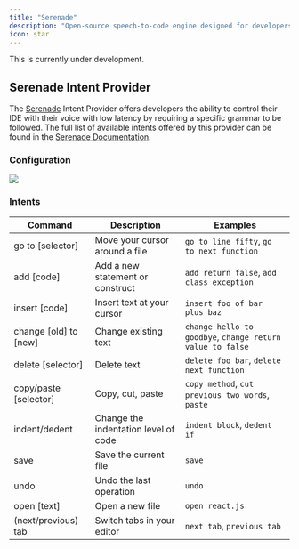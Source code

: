 ```yaml
---
title: "Serenade"
description: "Open-source speech-to-code engine designed for developers"
icon: star
---
```


<Warning>This is currently under development.</Warning>

## Serenade Intent Provider

The [Serenade](https://serenade.ai/) Intent Provider offers developers the ability to control their IDE with
their voice with low latency by requiring a specific grammar to be followed. The full list of available intents
offered by this provider can be found in the [Serenade Documentation](https://serenade.ai/docs).

### Configuration

<img src="/images/serenade_config.png" />

### Intents

| Command               | Description                          | Examples                                                  |
|-----------------------|--------------------------------------|-----------------------------------------------------------|
| go to [selector]      | Move your cursor around a file       | `go to line fifty`, `go to next function`                 |
| add [code]            | Add a new statement or construct     | `add return false`, `add class exception`                 |
| insert [code]         | Insert text at your cursor           | `insert foo of bar plus baz`                              |
| change [old] to [new] | Change existing text                 | `change hello to goodbye`, `change return value to false` |
| delete [selector]     | Delete text                          | `delete foo bar`, `delete next function`                  |
| copy/paste [selector] | Copy, cut, paste                     | `copy method`, `cut previous two words`, `paste`          |
| indent/dedent         | Change the indentation level of code | `indent block`, `dedent if`                               |
| save                  | Save the current file                | `save`                                                    |
| undo                  | Undo the last operation              | `undo`                                                    |
| open [text]           | Open a new file                      | `open react.js`                                           |
| (next/previous) tab   | Switch tabs in your editor           | `next tab`, `previous tab`                                |
